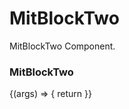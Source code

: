 
<Meta title='Pages/Mit Report/MitBlockTwo' component={MitBlockTwo} />

# MitBlockTwo

MitBlockTwo Component.

### MitBlockTwo

<Preview>
  <Story name='MitBlockTwo'>
    {(args) => {
      return <MitBlockTwo />
    }}
  </Story>
</Preview>
